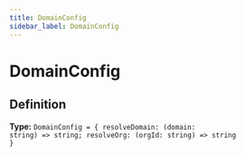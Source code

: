 ```yaml
---
title: DomainConfig
sidebar_label: DomainConfig
---
```


# DomainConfig

## Definition

**Type:** <code>DomainConfig = &#123; resolveDomain: (domain: string) =&gt; string; resolveOrg: (orgId: string) =&gt; string &#125;</code>

